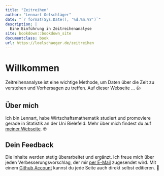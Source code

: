 ```yaml
--- 
title: "Zeitreihen"
author: "Lennart Oelschläger"
date: "`r format(Sys.Date(), '%d.%m.%Y')`"
description: |
  Eine Einführung in Zeitreihenanalyse
site: bookdown::bookdown_site
documentclass: book
url: https://loelschaeger.de/zeitreihen
---
```


# Willkommen {-}

Zeitreihenanalyse ist eine wichtige Methode, um Daten über die Zeit zu verstehen und Vorhersagen zu treffen. Auf dieser Webseite ... &#128077;

## Über mich {-}

Ich bin Lennart, habe Wirtschaftsmathematik studiert und promoviere gerade in Statistik an der Uni Bielefeld. Mehr über mich findest du auf [meiner Webseite](https://loelschlaeger.de/). &#x1F913;

## Dein Feedback {-}

Die Inhalte werden stetig überarbeitet und ergänzt. Ich freue mich über jeden Verbesserungsvorschlag, der mir [per E-Mail](mailto:oelschlaeger.lennart@gmail.com) zugesendet wird. Mit einem [Github Account](https://www.github.com) kannst du jede Seite auch direkt selbst editieren. &#128296;
